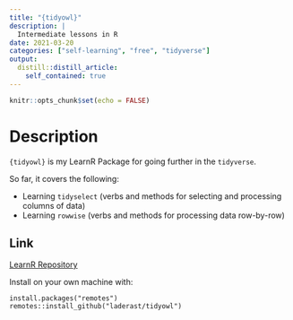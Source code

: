 ```yaml
---
title: "{tidyowl}"
description: |
  Intermediate lessons in R
date: 2021-03-20
categories: ["self-learning", "free", "tidyverse"]
output:
  distill::distill_article:
    self_contained: true
---
```



```r
knitr::opts_chunk$set(echo = FALSE)
```

# Description

`{tidyowl}` is my LearnR Package for going further in the `tidyverse`.

So far, it covers the following:

- Learning `tidyselect` (verbs and methods for selecting and processing columns of data)
- Learning `rowwise` (verbs and methods for processing data row-by-row)

## Link

[LearnR Repository](https://github.com/laderast/tidyowl){.btn .btn--info}

Install on your own machine with:

```
install.packages("remotes")
remotes::install_github("laderast/tidyowl")

```